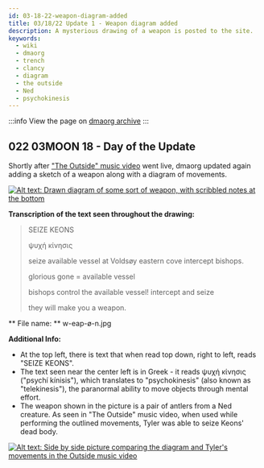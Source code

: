 ```yaml
---
id: 03-18-22-weapon-diagram-added
title: 03/18/22 Update 1 - Weapon diagram added 
description: A mysterious drawing of a weapon is posted to the site.
keywords:
  - wiki
  - dmaorg
  - trench
  - clancy
  - diagram
  - the outside 
  - Ned
  - psychokinesis
---
```


:::info
View the page on [dmaorg archive](https://www.dmaorg.site/031822-1/found/15398642_14/clancy.html)
:::

## 022 03MOON 18  - Day of the Update

Shortly after ["The Outside" music video](https://www.youtube.com/watch?v=eNcvblM8-_o) went live, dmaorg updated again adding a sketch of a weapon along with a diagram of movements. 

[![Alt text: Drawn diagram of some sort of weapon, with scribbled notes at the bottom](./assets/w-eap-ø-n.jpg)](./assets/w-eap-ø-n.jpg)


**Transcription of the text seen throughout the drawing:**
> SEIZE KEONS
>
> ψυχή κίνησις
> 
> seize available vessel
> at Voldsøy eastern cove
> intercept bishops.
> 
> glorious gone = available vessel
> 
> bishops control the available vessel!
> intercept and seize
>
> they will make you a weapon.

** File name: ** w-eap-ø-n.jpg

**Additional Info:**

- At the top left, there is text that when read top down, right to left, reads "SEIZE KEONS".
- The text seen near the center left is in Greek - it reads ψυχή κίνησις ("psychí kínisis"), which translates to "psychokinesis" (also known as "telekinesis"), the paranormal ability to move objects through mental effort. 
- The weapon shown in the picture is a pair of antlers from a Ned creature. As seen in "The Outside" music video, when used while performing the outlined movements, Tyler was able to seize Keons' dead body.

[![Alt text: Side by side picture comparing the diagram and Tyler's movements in the Outside music video](./assets/psychokinesis.png)](./assets/psychokinesis.png)
